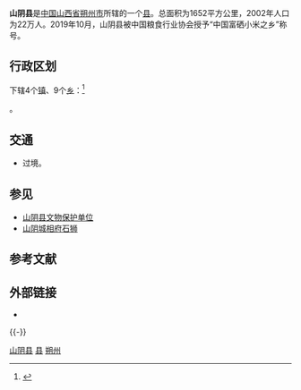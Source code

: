 {{Otheruses|山阴县 (浙江省)|subject=中国山西省朔州市下辖的一个县|other=历史上位于中国浙江省的一个县}}
{{Infobox China County
| Belong = [[山西省|山西省]][[朔州市|朔州市]]
| Photo = 广武城.jpg
| Photoname= [[广武城|广武城]]
| officerTitle = 县委书记
| officer = 李旭清
| officerTitle2 = 县长
| officer2 = 南志中
}}

'''山阴县'''是[[中国|中国]][[山西省|山西省]][[朔州市|朔州市]]所辖的一个[[县|县]]。总面积为1652平方公里，2002年人口为22万人。2019年10月，山阴县被中国粮食行业协会授予“中国富硒小米之乡”称号。

== 行政区划 ==
{{PAGENAMEBASE}}下辖4个[[行政建制镇|镇]]、9个[[乡_(中华人民共和国)|乡]]：<ref>{{PRC admin/ref sgc|14/06/21/000/000}}</ref>

{{PRC admin/children|14/06/21/000/000}}。

== 交通 ==
* {{中国国道名|208}}过境。

== 参见 ==
{{Portal box|山西}}
* [[山阴县文物保护单位|山阴县文物保护单位]]
* [[山阴城相府石狮|山阴城相府石狮]]

== 参考文献 ==
{{reflist}}

== 外部链接 ==
* {{Official website|http://www.shanyin.gov.cn/|name=山阴县人民政府}}

{{-}}
{{山阴县行政区划}}
{{朔州市行政区划}}
{{山西行政区划}}

[[Category:山阴县|]]
[[Category:朔州区县|县]]
[[Category:山西省县份|朔州]]